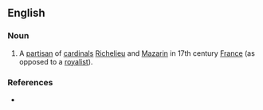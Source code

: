 ==English==

===Noun===
{{en-noun}}

# A [[partisan]] of [[cardinals]] [[w:Armand Jean du Plessis, Cardinal Richelieu|Richelieu]] and [[w:Jules Cardinal Mazarin|Mazarin]] in 17th century [[France]] (as opposed to a [[royalist]]).

===References===
* {{R:Nuttall|1907}}